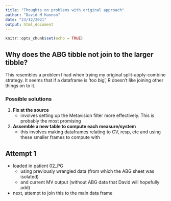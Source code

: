 ```yaml
---
title: "Thoughts on problems with original approach"
author: "David M Hannon"
date: "23/12/2021"
output: html_document
---
```


```r
knitr::opts_chunk$set(echo = TRUE)
```

## Why does the ABG tibble not join to the larger tibble?

This resembles a problem I had when trying my original split-apply-combine
strategy. It seems that if a dataframe is 'too big', R doesn't like joining
other things on to it.


### Possible solutions

1. **Fix at the source**
   - involves setting up the Metavision filter more effectively. This is 
   probably the most promising
   
2. **Assemble a new table to compute each measure/system**
   - this involves making dataframes relating to CV, resp, etc and using these
   smaller frames to compute with

## Attempt 1

- loaded in patient 02_PG
   - using previously wrangled data (from which the ABG sheet was isolated)
   - and current MV output (without ABG data that David will hopefully add)

- next, attempt to join this to the main data frame

